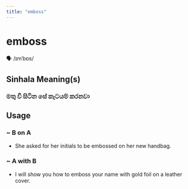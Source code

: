 ```yaml
---
title: "emboss"
---
```


# emboss

🗣️ /ɪmˈbɒs/

## Sinhala Meaning(s)

### මතු වී සිටින සේ කැටයම් කරනවා

## Usage

### ~ B on A

- She asked for her initials to be embossed on her new handbag.


### ~ A with B

- I will show you how to emboss your name with gold foil on a leather cover.

